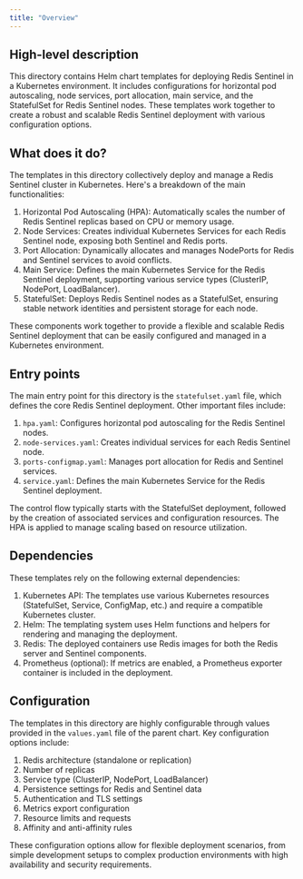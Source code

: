 ```yaml
---
title: "Overview"
---
```


## High-level description
This directory contains Helm chart templates for deploying Redis Sentinel in a Kubernetes environment. It includes configurations for horizontal pod autoscaling, node services, port allocation, main service, and the StatefulSet for Redis Sentinel nodes. These templates work together to create a robust and scalable Redis Sentinel deployment with various configuration options.

## What does it do?
The templates in this directory collectively deploy and manage a Redis Sentinel cluster in Kubernetes. Here's a breakdown of the main functionalities:

1. Horizontal Pod Autoscaling (HPA): Automatically scales the number of Redis Sentinel replicas based on CPU or memory usage.
2. Node Services: Creates individual Kubernetes Services for each Redis Sentinel node, exposing both Sentinel and Redis ports.
3. Port Allocation: Dynamically allocates and manages NodePorts for Redis and Sentinel services to avoid conflicts.
4. Main Service: Defines the main Kubernetes Service for the Redis Sentinel deployment, supporting various service types (ClusterIP, NodePort, LoadBalancer).
5. StatefulSet: Deploys Redis Sentinel nodes as a StatefulSet, ensuring stable network identities and persistent storage for each node.

These components work together to provide a flexible and scalable Redis Sentinel deployment that can be easily configured and managed in a Kubernetes environment.

## Entry points
The main entry point for this directory is the `statefulset.yaml` file, which defines the core Redis Sentinel deployment. Other important files include:

1. `hpa.yaml`: Configures horizontal pod autoscaling for the Redis Sentinel nodes.
2. `node-services.yaml`: Creates individual services for each Redis Sentinel node.
3. `ports-configmap.yaml`: Manages port allocation for Redis and Sentinel services.
4. `service.yaml`: Defines the main Kubernetes Service for the Redis Sentinel deployment.

The control flow typically starts with the StatefulSet deployment, followed by the creation of associated services and configuration resources. The HPA is applied to manage scaling based on resource utilization.

## Dependencies
These templates rely on the following external dependencies:

1. Kubernetes API: The templates use various Kubernetes resources (StatefulSet, Service, ConfigMap, etc.) and require a compatible Kubernetes cluster.
2. Helm: The templating system uses Helm functions and helpers for rendering and managing the deployment.
3. Redis: The deployed containers use Redis images for both the Redis server and Sentinel components.
4. Prometheus (optional): If metrics are enabled, a Prometheus exporter container is included in the deployment.

## Configuration
The templates in this directory are highly configurable through values provided in the `values.yaml` file of the parent chart. Key configuration options include:

1. Redis architecture (standalone or replication)
2. Number of replicas
3. Service type (ClusterIP, NodePort, LoadBalancer)
4. Persistence settings for Redis and Sentinel data
5. Authentication and TLS settings
6. Metrics export configuration
7. Resource limits and requests
8. Affinity and anti-affinity rules

These configuration options allow for flexible deployment scenarios, from simple development setups to complex production environments with high availability and security requirements.
